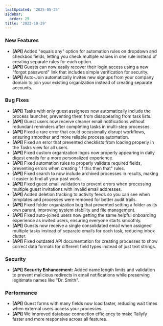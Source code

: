 ```yaml
---
lastUpdated: '2025-05-25'
sidebar:
  order: 29
title: '2022-10-29'
---
```


### New Features

- **[API]** Added "equals any" option for automation rules on dropdown and checkbox fields, letting you check multiple values in one rule instead of creating separate rules for each option.
- **[API]** Guests can now easily recover their login access using a new "forgot password" link that includes simple verification for security.
- **[API]** Auto-Join automatically invites new signups from your company domain to join your existing organization instead of creating separate accounts.

### Bug Fixes

- **[API]** Tasks with only guest assignees now automatically include the process launcher, preventing them from disappearing from task lists.
- **[API]** Guest users now receive cleaner email notifications without redundant reminders after completing tasks in multi-step processes.
- **[API]** Fixed a rare error that could occasionally disrupt workflows, ensuring smoother and more reliable process automation.
- **[API]** Fixed an error that prevented checklists from loading properly in the Tasks view for all users.
- **[API]** Fixed custom organization logos now properly appearing in daily digest emails for a more personalized experience.
- **[API]** Fixed automation rules to properly validate required fields, preventing errors when creating "if this then that" rules.
- **[API]** Fixed search to now include archived processes in results, making it easier to find all your past work.
- **[API]** Fixed guest email validation to prevent errors when processing multiple guest invitations with invalid email addresses.
- **[API]** Added deletion tracking to activity feeds so you can see when templates and processes were removed for better audit trails.
- **[API]** Fixed folder organization bug that prevented setting a folder as its own parent, improving system stability and file management.
- **[API]** Fixed auto-joined users now getting the same helpful onboarding experience as invited users, ensuring everyone starts smoothly.
- **[API]** Guests now receive a single consolidated email when assigned multiple tasks instead of separate emails for each task, reducing inbox clutter.
- **[API]** Fixed outdated API documentation for creating processes to show correct data formats for different field types instead of just text strings.

### Security

- **[API]** **Security Enhancement:** Added name length limits and validation to prevent malicious redirects in email notifications while preserving legitimate names like "Dr. Smith".

### Performance

- **[API]** Guest forms with many fields now load faster, reducing wait times when external users access your processes.
- **[API]** We improved database connection efficiency to make Tallyfy faster and more responsive across all features.